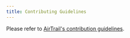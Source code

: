 ```yaml
---
title: Contributing Guidelines
---
```


Please refer to [AirTrail's contribution guidelines](https://github.com/johanohly/AirTrail/blob/main/CONTRIBUTING.md).
